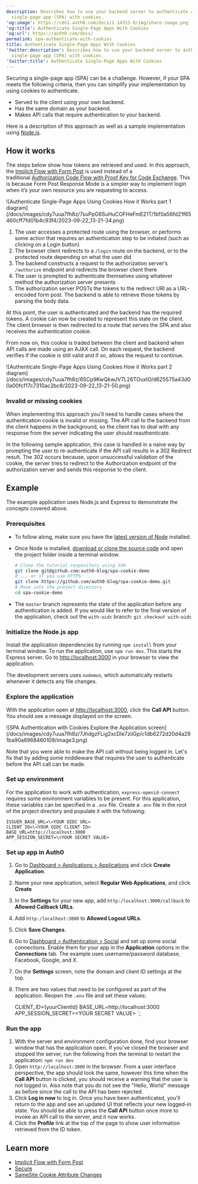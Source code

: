 ```yaml
---
description: Describes how to use your backend server to authenticate a
  single-page app (SPA) with cookies.
'og:image': https://cdn2.auth0.com/docs/1.14553.0/img/share-image.png
'og:title': Authenticate Single-Page Apps With Cookies
'og:url': https://auth0.com/docs/
permalink: spa-authenticate-with-cookies
title: Authenticate Single-Page Apps With Cookies
'twitter:description': Describes how to use your backend server to authenticate a
  single-page app (SPA) with cookies.
'twitter:title': Authenticate Single-Page Apps With Cookies
---
```


Securing a single-page app (SPA) can be a challenge. However, if your SPA meets the following criteria, then you can simplify your implementation by using cookies to authenticate.

* Served to the client using your own backend.
* Has the same domain as your backend.
* Makes API calls that require authentication to your backend.

Here is a description of this approach as well as a sample implementation using [Node.js](https://nodejs.org/en/).

## How it works

The steps below show how tokens are retrieved and used. In this approach, the [Implicit Flow with Form Post](/docs/get-started/authentication-and-authorization-flow/implicit-flow-with-form-post) is used instead of a traditional [Authorization Code Flow with Proof Key for Code Exchange](/docs/get-started/authentication-and-authorization-flow/authorization-code-flow-with-pkce). This is because Form Post Response Mode is a simpler way to implement login when it’s your own resource you are requesting to access.

<Frame>![Authenticate Single-Page Apps Using Cookies How it Works part 1 diagram](/docs/images/cdy7uua7fh8z/7suPpG6SuHuCOFHeFmE21T/1bf0a56fd21f65460cff7fd01b4c93f4/2023-09-22_13-21-34.png)</Frame>

1. The user accesses a protected route using the browser, or performs some action that requires an authentication step to be initiated (such as clicking on a Login button)
2. The browser client redirects to a `/login` route on the backend, or to the protected route depending on what the user did
3. The backend constructs a request to the authorization server’s `/authorize` endpoint and redirects the browser client there
4. The user is prompted to authenticate themselves using whatever method the authorization server presents
5. The authorization server POSTs the tokens to the redirect URI as a URL-encoded form post. The backend is able to retrieve those tokens by parsing the body data.

At this point, the user is authenticated and the backend has the required tokens. A cookie can now be created to represent this state on the client. The client browser is then redirected to a route that serves the SPA and also receives the authentication cookie.

From now on, this cookie is traded between the client and backend when API calls are made using an AJAX call. On each request, the backend verifies if the cookie is still valid and if so, allows the request to continue.

<Frame>![Authenticate Single-Page Apps Using Cookies How it Works part 2 diagram](/docs/images/cdy7uua7fh8z/6SCp9KwQkwJV7L26TOuxIO/d625575a43d00a00fcf17c7310ac2bc8/2023-09-22_13-21-50.png)</Frame>

### Invalid or missing cookies

When implementing this approach you'll need to handle cases where the authentication cookie is invalid or missing. The API call to the backend from the client happens in the background, so the client has to deal with any response from the server indicating the user should reauthenticate.

In the following sample application, this case is handled in a naive way by prompting the user to re-authenticate if the API call results in a 302 Redirect result. The 302 occurs because, upon unsuccessful validation of the cookie, the server tries to redirect to the Authorization endpoint of the <Tooltip tip="Authorization Server: Centralized server that contributes to defining the boundaries of a user’s access. For example, your authorization server can control the data, tasks, and features available to a user." cta="View Glossary" href="/docs/glossary?term=authorization+server">authorization server</Tooltip> and sends this response to the client.

## Example

The example application uses Node.js and Express to demonstrate the concepts covered above.

### Prerequisites

* To follow along, make sure you have the [latest version of Node](https://nodejs.org/en/download/) installed.
* Once Node is installed, [download or clone the source code](https://github.com/auth0-blog/spa-cookie-demo/) and open the project folder inside a terminal window.

  ```bash lines
  # Clone the tutorial respository using SSH
  git clone git@github.com:auth0-blog/spa-cookie-demo
  # ... or if you use HTTPS:
  git clone https://github.com/auth0-blog/spa-cookie-demo.git
  # Move into the project directory
  cd spa-cookie-demo
  ```
* The `master` branch represents the state of the application before any authentication is added. If you would like to refer to the final version of the application, check out the `with-oidc` branch:
  `git checkout with-oidc`

### Initialize the Node.js app

Install the application dependencies by running `npm install` from your terminal window. To run the application, use `npm run dev`. This starts the Express server. Go to [http://localhost:3000](http://localhost:3000/) in your browser to view the application.

The development servers uses `nodemon`, which automatically restarts whenever it detects any file changes.

### Explore the application

With the application open at [http://localhost:3000](http://localhost:3000/), click the **Call API** button. You should see a message displayed on the screen.

<Frame>![SPA Authentication with Cookies Explore the Application screen](/docs/images/cdy7uua7fh8z/7JhdgzFLig2xcDle7ziiGp/c1db6272d20d4a291ba90a6968460109/image3.png)</Frame>

Note that you were able to make the API call without being logged in. Let's fix that by adding some middleware that requires the user to authenticate before the API call can be made.

### Set up environment

For the application to work with authentication, `express-openid-connect` requires some environment variables to be present. For this application, these variables can be specified in a `.env` file. Create a `.env` file in the root of the project directory and populate it with the following:

```env .env lines
ISSUER_BASE_URL=\<YOUR OIDC URL>
CLIENT_ID=\<YOUR OIDC CLIENT ID>
BASE_URL=http://localhost:3000
APP_SESSION_SECRET=\<YOUR SECRET VALUE>
```

### Set up app in Auth0

1. Go to [Dashboard > Applications > Applications](https://manage.auth0.com/#/applications) and click **Create Application**.
2. Name your new application, select **Regular Web Applications**, and click **Create**
3. In the **Settings** for your new app, add `http:/localhost:3000/callback` to **Allowed Callback URLs**.
4. Add `http:/localhost:3000` to **Allowed Logout URLs**.
5. Click **Save Changes**.
6. Go to [Dashboard > Authentication > Social](https://manage.auth0.com/#/connections/social) and set up some social connections. Enable them for your app in the **Application** options in the **Connections** tab. The example uses username/password database, Facebook, Google, and X.
7. On the **Settings** screen, note the domain and client ID settings at the top.
8. There are two values that need to be configured as part of the application. Reopen the `.env` file and set these values:

   CLIENT_ID={yourClientId}
   BASE_URL=http://localhost:3000
   APP_SESSION_SECRET=\<YOUR SECRET VALUE>
   `;

<AuthCodeBlock children={codeExample} language="env" filename=".env" />

### Run the app

1. With the server and environment configuration done, find your browser window that has the application open. If you've closed the browser and stopped the server, run the following from the terminal to restart the application:
   `npm run dev`
2. Open `http://localhost:3000` in the browser. From a user interface perspective, the app should look the same, however this time when the **Call API** button is clicked, you should receive a warning that the user is not logged in. Also note that you do not see the "Hello, World" message as before since the call to the API has been rejected.
3. Click **Log in now** to log in. Once you have been authenticated, you'll return to the app and see an updated UI that reflects your new logged-in state. You should be able to press the **Call API** button once more to invoke an API call to the server, and it now works.
4. Click the **Profile** link at the top of the page to show user information retrieved from the ID token.

## Learn more

* [Implicit Flow with Form Post](/docs/get-started/authentication-and-authorization-flow/implicit-flow-with-form-post)
* [Secure](/docs/secure)
* [SameSite Cookie Attribute Changes](/docs/manage-users/cookies/samesite-cookie-attribute-changes)
